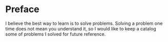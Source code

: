 # Preface {.unnumbered}

I believe the best way to learn is to solve problems. Solving a problem one time does not mean you understand it, so I would like to keep a catalog some of problems I solved for future reference. 

